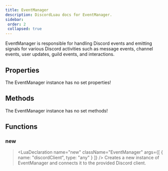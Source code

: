 ```yaml
---
title: EventManager
description: DiscordLuau docs for EventManager.
sidebar:
 order: 2
 collapsed: true
---
```

[//]: # (This file was automatically compiled through the Generator luau code under this repository)
[//]: # (if you want to edit the documentation of discord-luau, please write changes)
[//]: # (to the discord-luau repository itself, we extract the comments from discord-luau and translate)
[//]: # (them into markdown files that Nextra can interpret!)

[//]: # (----- DOCUMENT IMPORTS ----- )


[//]: # (----- DOCUMENT DESCRIPTION ----- )

EventManager is responsible for handling Discord events and emitting signals 
for various Discord activities such as message events, channel events, user updates, 
guild events, and interactions.

[//]: # (----- DOCUMENT PROPERTIES ----- )

## Properties

The EventManager instance has no set properties!

[//]: # (----- DOCUMENT METHODS ----- )

## Methods

The EventManager instance has no set methods!

[//]: # (----- DOCUMENT FUNCTIONS ----- )

## Functions

### new

> <LuaDeclaration name="new" className="EventManager" args={[ { name: "discordClient", type: "any" } ]} />
Creates a new instance of EventManager and connects it to the provided Discord client.

